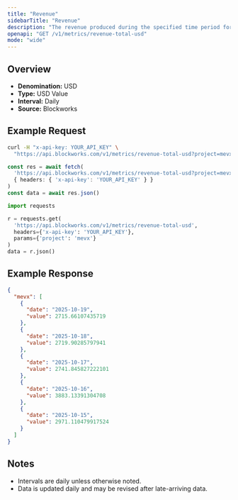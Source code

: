 ```yaml
---
title: "Revenue"
sidebarTitle: "Revenue"
description: "The revenue produced during the specified time period for given project."
openapi: "GET /v1/metrics/revenue-total-usd"
mode: "wide"
---
```


## Overview

- **Denomination:** USD
- **Type:** USD Value
- **Interval:** Daily
- **Source:** Blockworks

## Example Request

<CodeGroup>

```bash cURL
curl -H "x-api-key: YOUR_API_KEY" \
  "https://api.blockworks.com/v1/metrics/revenue-total-usd?project=mevx"
```

```typescript TypeScript
const res = await fetch(
  'https://api.blockworks.com/v1/metrics/revenue-total-usd?project=mevx',
  { headers: { 'x-api-key': 'YOUR_API_KEY' } }
)
const data = await res.json()
```

```python Python
import requests

r = requests.get(
  'https://api.blockworks.com/v1/metrics/revenue-total-usd',
  headers={'x-api-key': 'YOUR_API_KEY'},
  params={'project': 'mevx'}
)
data = r.json()
```

</CodeGroup>

## Example Response

```json
{
  "mevx": [
    {
      "date": "2025-10-19",
      "value": 2715.66107435719
    },
    {
      "date": "2025-10-18",
      "value": 2719.90285797941
    },
    {
      "date": "2025-10-17",
      "value": 2741.845827222101
    },
    {
      "date": "2025-10-16",
      "value": 3883.13391304708
    },
    {
      "date": "2025-10-15",
      "value": 2971.110479917524
    }
  ]
}
```

## Notes
- Intervals are daily unless otherwise noted.
- Data is updated daily and may be revised after late-arriving data.